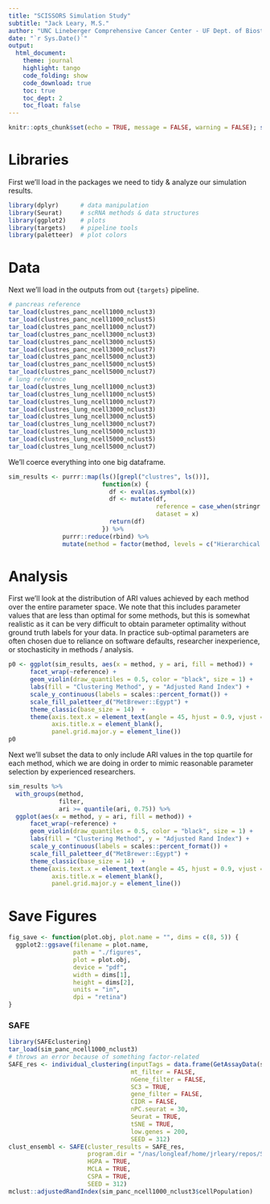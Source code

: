 ```yaml
---
title: "SCISSORS Simulation Study"
subtitle: "Jack Leary, M.S." 
author: "UNC Lineberger Comprehensive Cancer Center - UF Dept. of Biostatistics"
date: "`r Sys.Date()`"
output:
  html_document:
    theme: journal
    highlight: tango
    code_folding: show
    code_download: true 
    toc: true
    toc_dept: 2
    toc_float: false
---
```


```r
knitr::opts_chunk$set(echo = TRUE, message = FALSE, warning = FALSE); set.seed(312)  # lucky seed
```

# Libraries 

First we'll load in the packages we need to tidy & analyze our simulation results. 

```r
library(dplyr)      # data manipulation 
library(Seurat)     # scRNA methods & data structures
library(ggplot2)    # plots
library(targets)    # pipeline tools
library(paletteer)  # plot colors 
```

# Data 

Next we'll load in the outputs from out `{targets}` pipeline. 

```r
# pancreas reference 
tar_load(clustres_panc_ncell1000_nclust3)
tar_load(clustres_panc_ncell1000_nclust5)
tar_load(clustres_panc_ncell1000_nclust7)
tar_load(clustres_panc_ncell3000_nclust3)
tar_load(clustres_panc_ncell3000_nclust5)
tar_load(clustres_panc_ncell3000_nclust7)
tar_load(clustres_panc_ncell5000_nclust3)
tar_load(clustres_panc_ncell5000_nclust5)
tar_load(clustres_panc_ncell5000_nclust7)
# lung reference
tar_load(clustres_lung_ncell1000_nclust3)
tar_load(clustres_lung_ncell1000_nclust5)
tar_load(clustres_lung_ncell1000_nclust7)
tar_load(clustres_lung_ncell3000_nclust3)
tar_load(clustres_lung_ncell3000_nclust5)
tar_load(clustres_lung_ncell3000_nclust7)
tar_load(clustres_lung_ncell5000_nclust3)
tar_load(clustres_lung_ncell5000_nclust5)
tar_load(clustres_lung_ncell5000_nclust7)
```

We'll coerce everything into one big dataframe. 

```r
sim_results <- purrr::map(ls()[grepl("clustres", ls())], 
                          function(x) {
                            df <- eval(as.symbol(x))
                            df <- mutate(df, 
                                         reference = case_when(stringr::str_detect(x, "panc") ~ "Pancreas", TRUE ~ "Lung"), 
                                         dataset = x)
                            return(df)
                          }) %>% 
               purrr::reduce(rbind) %>% 
               mutate(method = factor(method, levels = c("Hierarchical (Ward)", "K-means (Hartigan-Wong)", "SCISSORS", "Louvain (Seurat)")))
```

# Analysis 

First we'll look at the distribution of ARI values achieved by each method over the entire parameter space. We note that this includes parameter values that are less than optimal for some methods, but this is somewhat realistic as it can be very difficult to obtain parameter optimality without ground truth labels for your data. In practice sub-optimal parameters are often chosen due to reliance on software defaults, researcher inexperience, or stochasticity in methods / analysis. 

```r
p0 <- ggplot(sim_results, aes(x = method, y = ari, fill = method)) + 
      facet_wrap(~reference) + 
      geom_violin(draw_quantiles = 0.5, color = "black", size = 1) + 
      labs(fill = "Clustering Method", y = "Adjusted Rand Index") + 
      scale_y_continuous(labels = scales::percent_format()) + 
      scale_fill_paletteer_d("MetBrewer::Egypt") + 
      theme_classic(base_size = 14)  + 
      theme(axis.text.x = element_text(angle = 45, hjust = 0.9, vjust = 0.9), 
            axis.title.x = element_blank(), 
            panel.grid.major.y = element_line())
p0
```

Next we'll subset the data to only include ARI values in the top quartile for each method, which we are doing in order to mimic reasonable parameter selection by experienced researchers. 

```r
sim_results %>% 
  with_groups(method, 
              filter, 
              ari >= quantile(ari, 0.75)) %>% 
  ggplot(aes(x = method, y = ari, fill = method)) + 
      facet_wrap(~reference) + 
      geom_violin(draw_quantiles = 0.5, color = "black", size = 1) + 
      labs(fill = "Clustering Method", y = "Adjusted Rand Index") + 
      scale_y_continuous(labels = scales::percent_format()) + 
      scale_fill_paletteer_d("MetBrewer::Egypt") + 
      theme_classic(base_size = 14)  + 
      theme(axis.text.x = element_text(angle = 45, hjust = 0.9, vjust = 0.9), 
            axis.title.x = element_blank(), 
            panel.grid.major.y = element_line())
```

# Save Figures

```r
fig_save <- function(plot.obj, plot.name = "", dims = c(8, 5)) {
  ggplot2::ggsave(filename = plot.name, 
                  path = "./figures", 
                  plot = plot.obj, 
                  device = "pdf", 
                  width = dims[1], 
                  height = dims[2], 
                  units = "in", 
                  dpi = "retina")
}
```


### SAFE

```r
library(SAFEclustering)
tar_load(sim_panc_ncell1000_nclust3)
# throws an error because of something factor-related
SAFE_res <- individual_clustering(inputTags = data.frame(GetAssayData(sim_panc_ncell1000_nclust3, slot = "counts")), 
                                  mt_filter = FALSE, 
                                  nGene_filter = FALSE, 
                                  SC3 = TRUE, 
                                  gene_filter = FALSE, 
                                  CIDR = FALSE, 
                                  nPC.seurat = 30,
                                  Seurat = TRUE, 
                                  tSNE = TRUE, 
                                  low.genes = 200, 
                                  SEED = 312)
clust_ensembl <- SAFE(cluster_results = SAFE_res, 
                      program.dir = "/nas/longleaf/home/jrleary/repos/SAFEclustering/gpmetis_and_shmetis_for_Linux", 
                      HGPA = TRUE, 
                      MCLA = TRUE, 
                      CSPA = TRUE, 
                      SEED = 312)
mclust::adjustedRandIndex(sim_panc_ncell1000_nclust3$cellPopulation)

```
